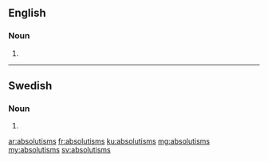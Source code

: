 ==English==

===Noun===
{{head|en|noun plural form}}

# {{plural of|absolutism|lang=en}}

----

==Swedish==

===Noun===
{{head|sv|noun form}}

# {{sv-noun-form-indef-gen|absolutism}}

[[ar:absolutisms]]
[[fr:absolutisms]]
[[ku:absolutisms]]
[[mg:absolutisms]]
[[my:absolutisms]]
[[sv:absolutisms]]